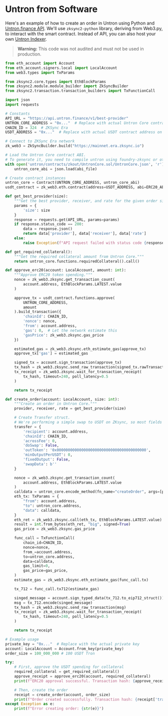 # Untron from Software

Here's an example of how to create an order in Untron using Python and [Untron.finance API](/integrate/api). We'll use `zksync2-python` library, deriving from Web3.py, to interact with the smart contract. Instead of API, you can also host your own [Untron Indexer](https://github.com/ultrasoundlabs/untron-indexer).

> **Warning:** This code was not audited and must not be used in production.

```python
from eth_account import Account
from eth_account.signers.local import LocalAccount
from web3.types import TxParams

from zksync2.core.types import EthBlockParams
from zksync2.module.module_builder import ZkSyncBuilder
from zksync2.transaction.transaction_builders import TxFunctionCall

import json
import requests

# Constants
API_URL = "https://api.untron.finance/v1/best-provider"
UNTRON_CORE_ADDRESS = "0x..."  # Replace with actual Untron Core contract address
CHAIN_ID = 324  # ZKSync Era
USDT_ADDRESS = "0x..."  # Replace with actual USDT contract address on ZKSync Era

# Connect to ZKSync Era network
zk_web3 = ZkSyncBuilder.build("https://mainnet.era.zksync.io")

# Load the Untron Core contract ABI.
# To generate it, you need to compile untron using foundry-zksync or other compilation tool.
with open('untron/contracts/zkout/UntronCore.sol/UntronCore.json', 'r') as abi_file:
    untron_core_abi = json.load(abi_file)

# Create contract instances
untron_core = Contract(UNTRON_CORE_ADDRESS, untron_core_abi)
usdt_contract = zk_web3.eth.contract(address=USDT_ADDRESS, abi=ERC20_ABI)  # Assuming you have ERC20_ABI defined

def get_best_provider(size):
    """Get the best provider, receiver, and rate for the given order size."""
    params = {
        'size': size
    }
    response = requests.get(API_URL, params=params)
    if response.status_code == 200:
        data = response.json()
        return data['provider'], data['receiver'], data['rate']
    else:
        raise Exception(f"API request failed with status code {response.status_code}")

def get_required_collateral():
    """Get the required collateral amount from Untron Core."""
    return untron_core.functions.requiredCollateral().call()

def approve_erc20(account: LocalAccount, amount: int):
    """Approve ERC20 token spending."""
    nonce = zk_web3.zksync.get_transaction_count(
        account.address, EthBlockParams.LATEST.value
    )

    approve_tx = usdt_contract.functions.approve(
        UNTRON_CORE_ADDRESS,
        amount
    ).build_transaction({
        'chainId': CHAIN_ID,
        'nonce': nonce,
        'from': account.address,
        'gas': 0,  # Let the network estimate this
        'gasPrice': zk_web3.zksync.gas_price
    })

    estimated_gas = zk_web3.zksync.eth_estimate_gas(approve_tx)
    approve_tx['gas'] = estimated_gas

    signed_tx = account.sign_transaction(approve_tx)
    tx_hash = zk_web3.zksync.send_raw_transaction(signed_tx.rawTransaction)
    tx_receipt = zk_web3.zksync.wait_for_transaction_receipt(
        tx_hash, timeout=240, poll_latency=0.5
    )

    return tx_receipt

def create_order(account: LocalAccount, size: int):
    """Create an order in Untron Core."""
    provider, receiver, rate = get_best_provider(size)

    # Create Transfer struct.
    # We're performing a simple swap to USDT on ZKsync, so most fields are empty.
    transfer = {
        'recipient': account.address,
        'chainId': CHAIN_ID,
        'acrossFee': 0,
        'doSwap': False,
        'outToken': '0x0000000000000000000000000000000000000000',
        'minOutputPerUSDT': 0,
        'fixedOutput': False,
        'swapData': b''
    }

    nonce = zk_web3.zksync.get_transaction_count(
        account.address, EthBlockParams.LATEST.value
    )
    calldata = untron_core.encode_method(fn_name="createOrder", args=[provider, receiver, rate, size, transfer])
    eth_tx: TxParams = {
        "from": account.address,
        "to": untron_core.address,
        "data": calldata,
    }
    eth_ret = zk_web3.zksync.call(eth_tx, EthBlockParams.LATEST.value)
    result = int.from_bytes(eth_ret, "big", signed=True)
    gas_price = zk_web3.zksync.gas_price

    func_call = TxFunctionCall(
        chain_id=CHAIN_ID,
        nonce=nonce,
        from_=account.address,
        to=untron_core.address,
        data=calldata,
        gas_limit=0,
        gas_price=gas_price,
    )
    estimate_gas = zk_web3.zksync.eth_estimate_gas(func_call.tx)

    tx_712 = func_call.tx712(estimate_gas)

    singed_message = account.sign_typed_data(tx_712.to_eip712_struct())
    msg = tx_712.encode(singed_message)
    tx_hash = zk_web3.zksync.send_raw_transaction(msg)
    tx_receipt = zk_web3.zksync.wait_for_transaction_receipt(
        tx_hash, timeout=240, poll_latency=0.5
    )

    return tx_receipt

# Example usage
private_key = "0x..."  # Replace with the actual private key
account: LocalAccount = Account.from_key(private_key)
order_size = 100_000_000 # 100 USDT Tron

try:
    # First, approve the USDT spending for collateral
    required_collateral = get_required_collateral()
    approve_receipt = approve_erc20(account, required_collateral)
    print(f"ERC20 approval successful. Transaction hash: {approve_receipt['transactionHash'].hex()}")

    # Then, create the order
    receipt = create_order(account, order_size)
    print(f"Order created successfully. Transaction hash: {receipt['transactionHash'].hex()}")
except Exception as e:
    print(f"Error creating order: {str(e)}")
```
